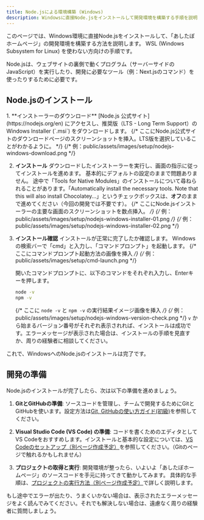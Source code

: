 ```yaml
---
title: Node.jsによる環境構築 (Windows)
description: Windowsに直接Node.jsをインストールして開発環境を構築する手順を説明します。
---
```



このページでは、Windows環境に直接Node.jsをインストールして、「あしたぼホームページ」の開発環境を構築する方法を説明します。
WSL (Windows Subsystem for Linux) を使わない方向けの手順です。

Node.jsは、ウェブサイトの裏側で動くプログラム（サーバーサイドのJavaScript）を実行したり、開発に必要なツール（例：Next.jsのコマンド）を使ったりするために必要です。

## Node.jsのインストール

<Steps>
1.  **インストーラーのダウンロード**
    [Node.js 公式サイト](https://nodejs.org/en) にアクセスし、推奨版（LTS - Long Term Support）のWindows Installer (`.msi`) をダウンロードします。
    {/* ここにNode.js公式サイトのダウンロードページのスクリーンショットを挿入。LTS版を選択していることがわかるように。 */}
    {/* 例：public/assets/images/setup/nodejs-windows-download.png */}

2.  **インストール**
    ダウンロードしたインストーラーを実行し、画面の指示に従ってインストールを進めます。
    基本的にデフォルトの設定のままで問題ありません。
    途中で「Tools for Native Modules」のインストールについて尋ねられることがあります。「Automatically install the necessary tools. Note that this will also install Chocolatey...」というチェックボックスは、**オフ**のままで進めてください（今回の開発では不要です）。
    {/* ここにNode.jsインストーラーの主要な画面のスクリーンショットを数点挿入。 */}
    {/* 例：public/assets/images/setup/nodejs-windows-installer-01.png */}
    {/* 例：public/assets/images/setup/nodejs-windows-installer-02.png */}

3.  **インストール確認**
    インストールが正常に完了したか確認します。
    Windowsの検索バーで「cmd」と入力し、「コマンドプロンプト」を起動します。
    {/* ここにコマンドプロンプト起動方法の画像を挿入 */}
    {/* 例：public/assets/images/setup/cmd-launch.png */}

    開いたコマンドプロンプトに、以下のコマンドをそれぞれ入力し、Enterキーを押します。
    ```bash
    node -v
    npm -v
    ```
    {/* ここに `node -v` と `npm -v` の実行結果イメージ画像を挿入 */}
    {/* 例：public/assets/images/setup/nodejs-windows-version-check.png */}
    `v` から始まるバージョン番号がそれぞれ表示されれば、インストールは成功です。エラーメッセージが表示された場合は、インストールの手順を見直すか、周りの経験者に相談してください。

</Steps>

これで、WindowsへのNode.jsのインストールは完了です。

## 開発の準備

Node.jsのインストールが完了したら、次は以下の準備を進めましょう。

1.  **GitとGitHubの準備**:
    ソースコードを管理し、チームで開発するためにGitとGitHubを使います。設定方法は[Git, GitHubの使い方ガイド(初級)](/git/beginner)を参照してください。

2.  **Visual Studio Code (VS Code) の準備**:
    コードを書くためのエディタとしてVS Codeをおすすめします。インストールと基本的な設定については、[VS Codeのセットアップ（別ページ作成予定）]()を参照してください。（Gitのページで触れるかもしれません）

3.  **プロジェクトの取得と実行**:
    開発環境が整ったら、いよいよ「あしたぼホームページ」のソースコードを手元に持ってきて動かしてみます。
    具体的な手順は、[プロジェクトの実行方法（別ページ作成予定）]()で詳しく説明します。

もし途中でエラーが出たり、うまくいかない場合は、表示されたエラーメッセージをよく読んでみてください。それでも解決しない場合は、遠慮なく周りの経験者に質問しましょう。
